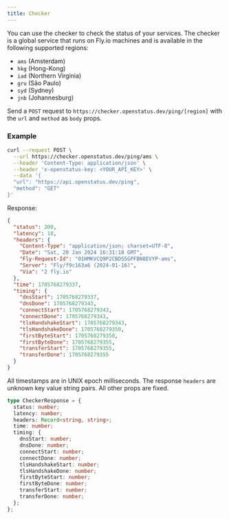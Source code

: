 ```yaml
---
title: Checker
---
```


You can use the checker to check the status of your services. The checker is a
global service that runs on Fly.io machines and is available in the following
supported regions:

- `ams` (Amsterdam)
- `hkg` (Hong-Kong)
- `iad` (Northern Virginia)
- `gru` (São Paulo)
- `syd` (Sydney)
- `jnb` (Johannesburg)

Send a `POST` request to `https://checker.openstatus.dev/ping/[region]` with the
`url` and `method` as `body` props.

### Example

```bash
curl --request POST \
  --url https://checker.openstatus.dev/ping/ams \
  --header 'Content-Type: application/json' \
  --header 'x-openstatus-key: <YOUR_API_KEY>' \
  --data '{
  "url": "https://api.openstatus.dev/ping",
  "method": "GET"
}'
```

Response:

```json
{
  "status": 200,
  "latency": 18,
  "headers": {
    "Content-Type": "application/json; charset=UTF-8",
    "Date": "Sat, 20 Jan 2024 16:31:18 GMT",
    "Fly-Request-Id": "01HMKVCQ9P2CBDS5GPFBN8EVYP-ams",
    "Server": "Fly/f9c163a6 (2024-01-16)",
    "Via": "2 fly.io"
  },
  "time": 1705768279337,
  "timing": {
    "dnsStart": 1705768279337,
    "dnsDone": 1705768279343,
    "connectStart": 1705768279343,
    "connectDone": 1705768279343,
    "tlsHandshakeStart": 1705768279343,
    "tlsHandshakeDone": 1705768279350,
    "firstByteStart": 1705768279350,
    "firstByteDone": 1705768279355,
    "transferStart": 1705768279355,
    "transferDone": 1705768279355
  }
}
```

All timestamps are in UNIX epoch milliseconds. The response `headers` are
unknown key value string pairs. All other props are fixed.

```ts
type CheckerResponse = {
  status: number;
  latency: number;
  headers: Record<string, string>;
  time: number;
  timing: {
    dnsStart: number;
    dnsDone: number;
    connectStart: number;
    connectDone: number;
    tlsHandshakeStart: number;
    tlsHandshakeDone: number;
    firstByteStart: number;
    firstByteDone: number;
    transferStart: number;
    transferDone: number;
  };
};
```
